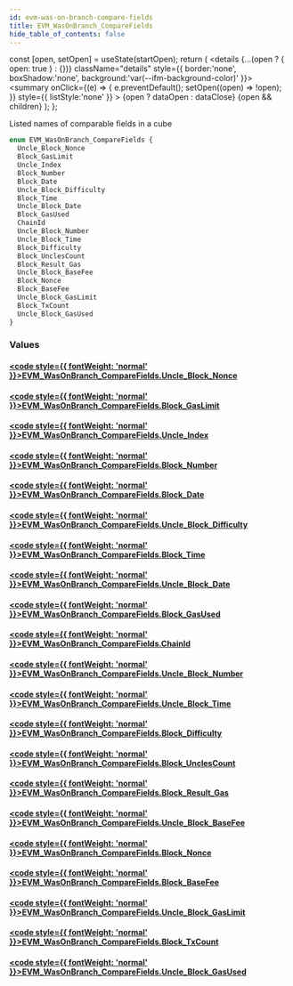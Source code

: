 ```yaml
---
id: evm-was-on-branch-compare-fields
title: EVM_WasOnBranch_CompareFields
hide_table_of_contents: false
---
```







  const [open, setOpen] = useState(startOpen);
  return (
    <details {...(open ? { open: true } : {})} className="details" style={{ border:'none', boxShadow:'none', background:'var(--ifm-background-color)' }}>
      <summary
        onClick={(e) => {
          e.preventDefault();
          setOpen((open) => !open);
        }}
        style={{ listStyle:'none' }}
      >
      {open ? dataOpen : dataClose}
      </summary>
      {open && children}
    </details>
  );
};




Listed names of comparable fields in a cube


```graphql
enum EVM_WasOnBranch_CompareFields {
  Uncle_Block_Nonce
  Block_GasLimit
  Uncle_Index
  Block_Number
  Block_Date
  Uncle_Block_Difficulty
  Block_Time
  Uncle_Block_Date
  Block_GasUsed
  ChainId
  Uncle_Block_Number
  Uncle_Block_Time
  Block_Difficulty
  Block_UnclesCount
  Block_Result_Gas
  Uncle_Block_BaseFee
  Block_Nonce
  Block_BaseFee
  Uncle_Block_GasLimit
  Block_TxCount
  Uncle_Block_GasUsed
}
```




### Values

#### [<code style={{ fontWeight: 'normal' }}>EVM_WasOnBranch_CompareFields.<b>Uncle_Block_Nonce</b></code>](#) 
> 
> 

#### [<code style={{ fontWeight: 'normal' }}>EVM_WasOnBranch_CompareFields.<b>Block_GasLimit</b></code>](#) 
> 
> 

#### [<code style={{ fontWeight: 'normal' }}>EVM_WasOnBranch_CompareFields.<b>Uncle_Index</b></code>](#) 
> 
> 

#### [<code style={{ fontWeight: 'normal' }}>EVM_WasOnBranch_CompareFields.<b>Block_Number</b></code>](#) 
> 
> 

#### [<code style={{ fontWeight: 'normal' }}>EVM_WasOnBranch_CompareFields.<b>Block_Date</b></code>](#) 
> 
> 

#### [<code style={{ fontWeight: 'normal' }}>EVM_WasOnBranch_CompareFields.<b>Uncle_Block_Difficulty</b></code>](#) 
> 
> 

#### [<code style={{ fontWeight: 'normal' }}>EVM_WasOnBranch_CompareFields.<b>Block_Time</b></code>](#) 
> 
> 

#### [<code style={{ fontWeight: 'normal' }}>EVM_WasOnBranch_CompareFields.<b>Uncle_Block_Date</b></code>](#) 
> 
> 

#### [<code style={{ fontWeight: 'normal' }}>EVM_WasOnBranch_CompareFields.<b>Block_GasUsed</b></code>](#) 
> 
> 

#### [<code style={{ fontWeight: 'normal' }}>EVM_WasOnBranch_CompareFields.<b>ChainId</b></code>](#) 
> 
> 

#### [<code style={{ fontWeight: 'normal' }}>EVM_WasOnBranch_CompareFields.<b>Uncle_Block_Number</b></code>](#) 
> 
> 

#### [<code style={{ fontWeight: 'normal' }}>EVM_WasOnBranch_CompareFields.<b>Uncle_Block_Time</b></code>](#) 
> 
> 

#### [<code style={{ fontWeight: 'normal' }}>EVM_WasOnBranch_CompareFields.<b>Block_Difficulty</b></code>](#) 
> 
> 

#### [<code style={{ fontWeight: 'normal' }}>EVM_WasOnBranch_CompareFields.<b>Block_UnclesCount</b></code>](#) 
> 
> 

#### [<code style={{ fontWeight: 'normal' }}>EVM_WasOnBranch_CompareFields.<b>Block_Result_Gas</b></code>](#) 
> 
> 

#### [<code style={{ fontWeight: 'normal' }}>EVM_WasOnBranch_CompareFields.<b>Uncle_Block_BaseFee</b></code>](#) 
> 
> 

#### [<code style={{ fontWeight: 'normal' }}>EVM_WasOnBranch_CompareFields.<b>Block_Nonce</b></code>](#) 
> 
> 

#### [<code style={{ fontWeight: 'normal' }}>EVM_WasOnBranch_CompareFields.<b>Block_BaseFee</b></code>](#) 
> 
> 

#### [<code style={{ fontWeight: 'normal' }}>EVM_WasOnBranch_CompareFields.<b>Uncle_Block_GasLimit</b></code>](#) 
> 
> 

#### [<code style={{ fontWeight: 'normal' }}>EVM_WasOnBranch_CompareFields.<b>Block_TxCount</b></code>](#) 
> 
> 

#### [<code style={{ fontWeight: 'normal' }}>EVM_WasOnBranch_CompareFields.<b>Uncle_Block_GasUsed</b></code>](#) 
> 
> 



